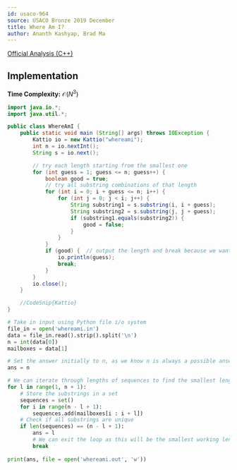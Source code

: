 ---
id: usaco-964
source: USACO Bronze 2019 December
title: Where Am I?
author: Ananth Kashyap, Brad Ma
---

[Official Analysis (C++)](http://www.usaco.org/current/data/sol_whereami_bronze_dec19.html)

## Implementation

**Time Complexity:** $\mathcal{O}(N^3)$

<LanguageSection>
	
<JavaSection>

```java
import java.io.*;
import java.util.*;

public class WhereAmI {
	public static void main (String[] args) throws IOException {
		Kattio io = new Kattio("whereami");
		int n = io.nextInt();
		String s = io.next();

		// try each length starting from the smallest one
		for (int guess = 1; guess <= n; guess++) {
			boolean good = true;
			// try all substring combinations of that length
			for (int i = 0; i + guess <= n; i++) {
				for (int j = 0; j < i; j++) {
					String substring1 = s.substring(i, i + guess);
					String substring2 = s.substring(j, j + guess);
					if (substring1.equals(substring2)) {
						good = false;
					}
				}
			}
			if (good) {  // output the length and break because we want the minimum
				io.println(guess);
				break;
			}
		}
		io.close();
	}

	//CodeSnip{Kattio}
}
```
	
</JavaSection>

<PySection>

```python
# Take in input using Python file i/o system
file_in = open('whereami.in')
data = file_in.read().strip().split('\n')
n = int(data[0])
mailboxes = data[1]

# Set the answer initially to n, as we know n is always a possible answer
ans = n

# We can iterate through lengths of sequences to find the smallest length
for l in range(1, n + 1):
	# Store the substrings in a set
	sequences = set()
	for i in range(n - l + 1):
		sequences.add(mailboxes[i : i + l])
	# Check if all substrings are unique
	if len(sequences) == (n - l + 1):
		ans = l
		# We can exit the loop as this will be the smallest working length
		break
		
print(ans, file = open('whereami.out', 'w'))
```

</PySection>

</LanguageSection>
